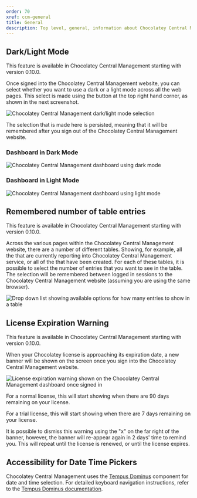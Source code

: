```yaml
---
order: 70
xref: ccm-general
title: General
description: Top level, general, information about Chocolatey Central Management Website functionality
---
```


## Dark/Light Mode

<Callout type="info">
    This feature is available in Chocolatey Central Management starting with version 0.10.0.
</Callout>

Once signed into the Chocolatey Central Management website, you can select whether you want to use a dark or a light mode across all the web pages.  This select is made using the button at the top right hand corner, as shown in the next screenshot.

![Chocolatey Central Management dark/light mode selection](/images/ccm-playwright/dashboard/dropdown-menu-theme-toggle.png)

The selection that is made here is persisted, meaning that it will be remembered after you sign out of the Chocolatey Central Management website.

### Dashboard in Dark Mode

![Chocolatey Central Management dashboard using dark mode](/images/ccm-playwright/dashboard/dark-mode.png)

### Dashboard in Light Mode

![Chocolatey Central Management dashboard using light mode](/images/ccm-playwright/dashboard/light-mode.png)

## Remembered number of table entries

<Callout type="info">
    This feature is available in Chocolatey Central Management starting with version 0.10.0.
</Callout>

Across the various pages within the Chocolatey Central Management website, there are a number of different tables. Showing, for example, all the <Xref title="Computers" value="ccm-computers" /> that are currently reporting into Chocolatey Central Management service, or all of the <Xref title="Deployment Plans" value="ccm-deployments" /> that have been created.  For each of these tables, it is possible to select the number of entries that you want to see in the table.  The selection will be remembered between logged in sessions to the Chocolatey Central Management website (assuming you are using the same browser).

![Drop down list showing available options for how many entries to show in a table](/images/ccm-playwright/computers/dropdown-number-of-table-entries.png)

## License Expiration Warning

<Callout type="info">
    This feature is available in Chocolatey Central Management starting with version 0.10.0.
</Callout>

When your Chocolatey license is approaching its expiration date, a new banner will be shown on the <Xref title="Dashboard" value="ccm-dashboard" /> screen once you sign into the Chocolatey Central Management website.

![License expiration warning shown on the Chocolatey Central Management dashboard once signed in](/images/ccm-playwright/dashboard/alert-license-expiring.png)

For a normal license, this will start showing when there are 90 days remaining on your license.

For a trial license, this will start showing when there are 7 days remaining on your license.

It is possible to dismiss this warning using the "x" on the far right of the banner, however, the banner will re-appear again in 2 days' time to remind you.  This will repeat until the license is renewed, or until the license expires.

## Accessibility for Date Time Pickers

Chocolatey Central Management uses the [Tempus Dominus](https://getdatepicker.com) component for date and time selection. For detailed keyboard navigation instructions, refer to the [Tempus Dominus documentation](https://getdatepicker.com/6/options/keyboard-navigation.html). 
